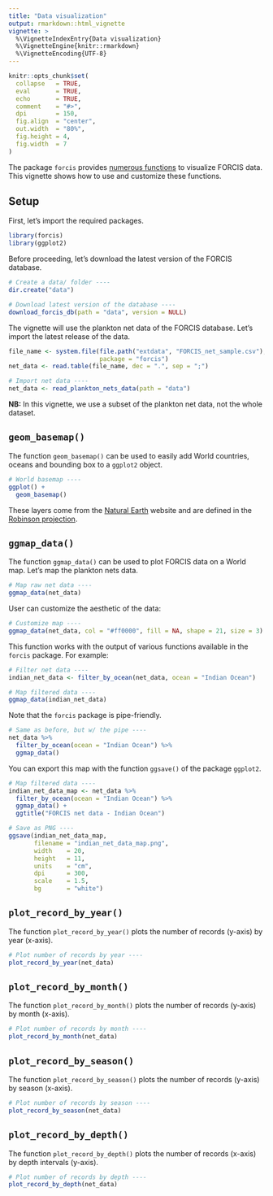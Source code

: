 ```yaml
---
title: "Data visualization"
output: rmarkdown::html_vignette
vignette: >
  %\VignetteIndexEntry{Data visualization}
  %\VignetteEngine{knitr::rmarkdown}
  %\VignetteEncoding{UTF-8}
---
```


```r
knitr::opts_chunk$set(
  collapse   = TRUE,
  eval       = TRUE,
  echo       = TRUE,
  comment    = "#>",
  dpi        = 150,
  fig.align  = "center",
  out.width  = "80%",
  fig.height = 4,
  fig.width  = 7
)
```

The package `forcis` provides [numerous functions](https://frbcesab.github.io/forcis/reference/index.html#visualization-tools) to visualize FORCIS data. This vignette shows how to use and customize these functions.


## Setup

First, let's import the required packages.

```r
library(forcis)
library(ggplot2)
```

Before proceeding, let's download the latest version of the FORCIS database.

```r
# Create a data/ folder ----
dir.create("data")

# Download latest version of the database ----
download_forcis_db(path = "data", version = NULL)
```

The vignette will use the plankton net data of the FORCIS database. Let's import the latest release of the data.

```r
file_name <- system.file(file.path("extdata", "FORCIS_net_sample.csv"), 
                         package = "forcis")
net_data <- read.table(file_name, dec = ".", sep = ";")
```

```r
# Import net data ----
net_data <- read_plankton_nets_data(path = "data")
```

**NB:** In this vignette, we use a subset of the plankton net data, not the whole dataset.


## `geom_basemap()`

The function `geom_basemap()` can be used to easily add World countries, oceans and bounding box to a `ggplot2` object.

```r
# World basemap ----
ggplot() +
  geom_basemap()
```

These layers come from the [Natural Earth](https://www.naturalearthdata.com/) website and are defined in the [Robinson projection](https://epsg.io/54030).



## `ggmap_data()`

The function `ggmap_data()` can be used to plot FORCIS data on a World map. Let's map the plankton nets data.

```r
# Map raw net data ----
ggmap_data(net_data)
```

User can customize the aesthetic of the data:

```r
# Customize map ----
ggmap_data(net_data, col = "#ff0000", fill = NA, shape = 21, size = 3)
```

This function works with the output of various functions available in the `forcis` package. For example:

```r
# Filter net data ----
indian_net_data <- filter_by_ocean(net_data, ocean = "Indian Ocean")

# Map filtered data ----
ggmap_data(indian_net_data)
```

Note that the `forcis` package is pipe-friendly.

```r
# Same as before, but w/ the pipe ----
net_data %>%
  filter_by_ocean(ocean = "Indian Ocean") %>%
  ggmap_data()
```

You can export this map with the function `ggsave()` of the package `ggplot2`.


```r
# Map filtered data ----
indian_net_data_map <- net_data %>%
  filter_by_ocean(ocean = "Indian Ocean") %>%
  ggmap_data() +
  ggtitle("FORCIS net data - Indian Ocean")

# Save as PNG ----
ggsave(indian_net_data_map, 
       filename = "indian_net_data_map.png",
       width    = 20, 
       height   = 11, 
       units    = "cm", 
       dpi      = 300,
       scale    = 1.5,
       bg       = "white")
```


## `plot_record_by_year()`

The function `plot_record_by_year()` plots the number of records (y-axis) by year (x-axis).


```r
# Plot number of records by year ----
plot_record_by_year(net_data)
```



## `plot_record_by_month()`

The function `plot_record_by_month()` plots the number of records (y-axis) by month (x-axis).

```r
# Plot number of records by month ----
plot_record_by_month(net_data)
```



## `plot_record_by_season()`

The function `plot_record_by_season()` plots the number of records (y-axis) by season (x-axis).


```r
# Plot number of records by season ----
plot_record_by_season(net_data)
```



## `plot_record_by_depth()`

The function `plot_record_by_depth()` plots the number of records (x-axis) by depth intervals (y-axis).


```r
# Plot number of records by depth ----
plot_record_by_depth(net_data)
```
